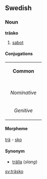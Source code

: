 ==Swedish==
===Noun===
'''träsko'''
#[[sabot]]
====Conjugations====
{| border=1 cellspacing=0 
| bgcolor=#FFFFF0 colspan=5 align=center | '''Common''' 
|- 
|- bgcolor=#FFFFF0 align=center 
! rowspan=2 | 
| colspan=2 width=105 | ''Singular'' 
| colspan=2 | ''Plural'' 
|- bgcolor=#FFFFF0 align=center 
| width=105 | ''Indefinite'' 
| width=105 | ''Definite'' 
| width=105 | ''Indefinite'' 
|  width=105 | ''Definite'' 
|- align=center 
| width=105 bgcolor=#FFFFF0 | ''Nominative'' 
| [[träsko]] 
| [[träskon]] 
| [[träskor]] 
| [[träskorna]] 
|- align=center 
| width=105 bgcolor=#FFFFF0 | ''Genitive'' 
| [[träskos]] 
| [[träskons]] 
| [[träskors]] 
| [[träskornas]]
|}
====Morpheme====
[[trä]] - [[sko]]
====Synonym====
*[[trälla]] (''slang'')
[[sv:träsko]]